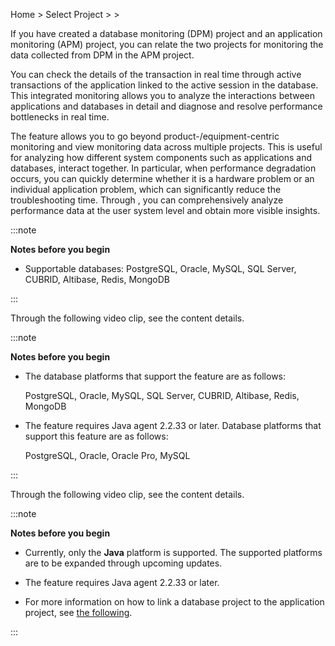 Home &gt; Select Project &gt; <Cmdname sid="side_management" className="uitext" /> &gt; <Cmdname sid="side_correlatedProjectManagement" className="uitext" />

If you have created a database monitoring (DPM) project and an application monitoring (APM) project, you can relate the two projects for monitoring the data collected from DPM in the APM project.

<InDoc product="postgresql,oracle,oracle-pro,mysql">

You can check the details of the transaction in real time through active transactions of the application linked to the active session in the database. This integrated monitoring allows you to analyze the interactions between applications and databases in detail and diagnose and resolve performance bottlenecks in real time.

</InDoc>

<InDoc product="java,php,python,nodejs,dotnet,golang"><ImgLang img="linked-project-management.png" desc="Correlated Project Management" /></InDoc>

<InDoc product="postgresql,oracle,oracle-pro,mysql"><ImgLang img="db-linked-project-management.png" desc="Correlated Project Management" /></InDoc>

The <Cmdname sid="side_correlatedProjectManagement" className="uitext" /> feature allows you to go beyond product-/equipment-centric monitoring and view monitoring data across multiple projects. This is useful for analyzing how different system components such as applications and databases, interact together. In particular, when performance degradation occurs, you can quickly determine whether it is a hardware problem or an individual application problem, which can significantly reduce the troubleshooting time. Through <Cmdname sid="side_correlatedProjectManagement" className="uitext" />, you can comprehensively analyze performance data at the user system level and obtain more visible insights.

<InDoc product="php,python,nodejs,dotnet,golang">

:::note

**Notes before you begin**

- Supportable databases: PostgreSQL, Oracle, MySQL, SQL Server, CUBRID, Altibase, Redis, MongoDB

:::

</InDoc>

<InDoc product="java">

Through the following video clip, see the content details.

<Youtube ko="xu3B9NF3ngY" en="xu3B9NF3ngY" ja="xu3B9NF3ngY" />

:::note

**Notes before you begin**

- The database platforms that support the <Cmdname sid="BTN08519" className="uitext" /> feature are as follows:

  PostgreSQL, Oracle, MySQL, SQL Server, CUBRID, Altibase, Redis, MongoDB

- The <Cmdname sid="BTN08518" className="uitext" /> feature requires Java agent 2.2.33 or later. Database platforms that support this feature are as follows:

  PostgreSQL, Oracle, Oracle Pro, MySQL

:::

</InDoc>

<InDoc product="postgresql,oracle,oracle-pro,mysql">

Through the following video clip, see the content details.

<Youtube ko="iOPV83HyR7c" en="iOPV83HyR7c" ja="iOPV83HyR7c" />

:::note

**Notes before you begin**

- Currently, only the **Java** platform is supported. The supported platforms are to be expanded through upcoming updates. 

- The <Cmdname sid="BTN08518" className="uitext" /> feature requires Java agent 2.2.33 or later.

- For more information on how to link a database project to the application project, see [the following](../java/linked-projects).

:::

</InDoc>
